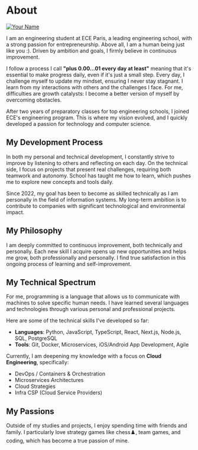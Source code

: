 
# About

<a href="https://www.linkedin.com/in/tonlienlinkedin" target="_blank">
  <Image
    src={image}
    alt="Your Name"
    className="rounded-full bg-gray-100 block mt-2 mb-5 mx-auto sm:float-right sm:ml-5 sm:mb-5 grayscale"
    unoptimized
    width={140}
    height={140}
    priority
  />
</a>

I am an engineering student at ECE Paris, a leading engineering school, with a strong passion for entrepreneurship. Above all, I am a human being just like you :). Driven by ambition and goals, I firmly believe in continuous improvement.

I follow a process I call **"plus 0.00…01 every day at least"** meaning that it's essential to make progress daily, even if it's just a small step. Every day, I challenge myself to update my mindset, ensuring I never stay stagnant. I learn from my interactions with others and the challenges I face. For me, difficulties are growth catalysts: I become a better version of myself by overcoming obstacles.

After two years of preparatory classes for top engineering schools, I joined ECE's engineering program. This is where my vision evolved, and I quickly developed a passion for technology and computer science.

## My Development Process

In both my personal and technical development, I constantly strive to improve by listening to others and reflecting on each day. On the technical side, I focus on projects that present real challenges, requiring both teamwork and autonomy. School has taught me how to learn, which pushes me to explore new concepts and tools daily.

Since 2022, my goal has been to become as skilled technically as I am personally in the field of information systems. My long-term ambition is to contribute to companies with significant technological and environmental impact.

## My Philosophy

I am deeply committed to continuous improvement, both technically and personally. Each new skill I acquire opens up new opportunities and helps me grow, both professionally and personally. I find true satisfaction in this ongoing process of learning and self-improvement.

## My Technical Spectrum

For me, programming is a language that allows us to communicate with machines to solve specific human needs. I have learned several languages and technologies through various personal and professional projects.

Here are some of the technical skills I've developed so far:

- **Languages**: Python, JavaScript, TypeScript, React, Next.js, Node.js, SQL, PostgreSQL
- **Tools**: Git, Docker, Microservices, iOS/Android App Development, Agile

Currently, I am deepening my knowledge with a focus on **Cloud Engineering**, specifically:

- DevOps / Containers & Orchestration
- Microservices Architectures
- Cloud Strategies
- Infra CSP (Cloud Service Providers)

## My Passions

Outside of my studies and projects, I enjoy spending time with friends and family. I particularly love strategy games like chess♟️, team games, and coding, which has become a true passion of mine.
